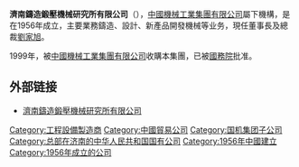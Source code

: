 '''濟南鑄造鍛壓機械研究所有限公司'''（'''{{lang-en|Jinan Foundry and Metalforming Machinery Research Institute Co., Ltd.}}'''），[[中國機械工業集團有限公司|中國機械工業集團有限公司]]屬下機構，是在1956年成立，主要業務鑄造、設計、新產品開發機械等业务，現任董事長及總裁[[劉家旭|劉家旭]]。

1999年，被[[中國機械工業集團有限公司|中國機械工業集團有限公司]]收購本集團，已被[[中华人民共和国国务院|國務院]]批准。

== 外部链接 ==
* [http://www.zds.com.cn 濟南鑄造鍛壓機械研究所有限公司] {{Wayback|url=http://www.zds.com.cn/ |date=20200217060941 }}

[[Category:工程設備製造商|Category:工程設備製造商]]
[[Category:中國貿易公司|Category:中國貿易公司]]
[[Category:国机集团子公司|Category:国机集团子公司]]
[[Category:总部在济南的中华人民共和国国有公司|Category:总部在济南的中华人民共和国国有公司]]
[[Category:1956年中國建立|Category:1956年中國建立]]
[[Category:1956年成立的公司|Category:1956年成立的公司]]